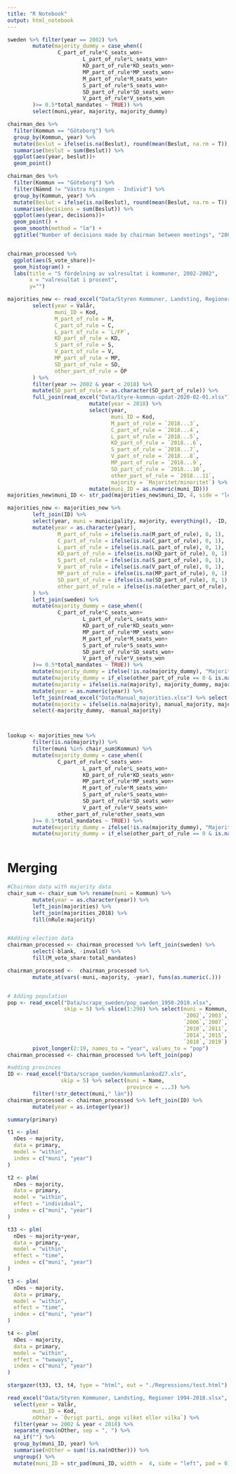 ```yaml
---
title: "R Notebook"
output: html_notebook
---
```



```r
sweden %>% filter(year == 2002) %>% 
        mutate(majority_dummy = case_when((
                C_part_of_rule*C_seats_won+
                        L_part_of_rule*L_seats_won+
                        KD_part_of_rule*KD_seats_won+
                        MP_part_of_rule*MP_seats_won+
                        M_part_of_rule*M_seats_won+
                        S_part_of_rule*S_seats_won+
                        SD_part_of_rule*SD_seats_won+
                        V_part_of_rule*V_seats_won
        )>= 0.5*total_mandates ~ TRUE)) %>%
        select(muni,year, majority, majority_dummy)
```
```r
chairman_des %>% 
  filter(Kommun == "Göteborg") %>%
  group_by(Kommun, year) %>%
  mutate(Beslut = ifelse(is.na(Beslut), round(mean(Beslut, na.rm = T)), Beslut)) %>%
  summarise(beslut = sum(Beslut)) %>%
  ggplot(aes(year, beslut))+
  geom_point()

chairman_des %>% 
  filter(Kommun == "Göteborg") %>%
  filter(Nämnd != "Västra hisingen - Individ") %>%
  group_by(Kommun, year) %>%
  mutate(Beslut = ifelse(is.na(Beslut), round(mean(Beslut, na.rm = T)), Beslut)) %>%
  summarise(decisions = sum(Beslut)) %>%
  ggplot(aes(year, decisions))+
  geom_point() +
  geom_smooth(method = "lm") + 
  ggtitle("Number of decisions made by chairman between meetings", "2002-2019, Gothenburg Municipality")


chairman_processed %>% 
  ggplot(aes(S_vote_share))+
  geom_histogram() + 
  labs(title = "S fördelning av valresultat i kommuner, 2002-2002",
       x = "valresultat i procent",
       y="")
```

```r
majorities_new <- read_excel("Data/Styren Kommuner, Landsting, Regioner 1994-2018.xlsx", skip = 1) %>%
        select(year = Valår,
               muni_ID = Kod,
               M_part_of_rule = M,
               C_part_of_rule = C,
               L_part_of_rule = `L/FP`,
               KD_part_of_rule = KD,
               S_part_of_rule = S,
               V_part_of_rule = V,
               MP_part_of_rule = MP,
               SD_part_of_rule = SD,
               other_part_of_rule = ÖP
        ) %>% 
        filter(year >= 2002 & year < 2018) %>% 
        mutate(SD_part_of_rule = as.character(SD_part_of_rule)) %>%
        full_join(read_excel("Data/Styre-kommun-updat-2020-02-01.xlsx") %>%
                          mutate(year = 2018) %>%
                          select(year,
                                 muni_ID = Kod,
                                 M_part_of_rule = `2018...3`,
                                 C_part_of_rule = `2018...4`,
                                 L_part_of_rule = `2018...5`,
                                 KD_part_of_rule = `2018...6`,
                                 S_part_of_rule = `2018...7`,
                                 V_part_of_rule = `2018...8`,
                                 MP_part_of_rule = `2018...9`,
                                 SD_part_of_rule = `2018...10`,
                                 other_part_of_rule = `2018...11`,
                                 majority = `Majoritet/minoritet`) %>%
                          mutate(muni_ID = as.numeric(muni_ID))) 
majorities_new$muni_ID <- str_pad(majorities_new$muni_ID, 4, side = "left", 0)

majorities_new <- majorities_new %>%
        left_join(ID) %>% 
        select(year, muni = municipality, majority, everything(), -ID, -province_ID) %>% 
        mutate(year = as.character(year),
                M_part_of_rule = ifelse(is.na(M_part_of_rule), 0, 1),
                C_part_of_rule = ifelse(is.na(C_part_of_rule), 0, 1),
                L_part_of_rule = ifelse(is.na(L_part_of_rule), 0, 1),
                KD_part_of_rule = ifelse(is.na(KD_part_of_rule), 0, 1),
                S_part_of_rule = ifelse(is.na(S_part_of_rule), 0, 1),
                V_part_of_rule = ifelse(is.na(V_part_of_rule), 0, 1),
                MP_part_of_rule = ifelse(is.na(MP_part_of_rule), 0, 1),
                SD_part_of_rule = ifelse(is.na(SD_part_of_rule), 0, 1),
                other_part_of_rule = ifelse(is.na(other_part_of_rule), 0, 1),
        ) %>%
        left_join(sweden) %>% 
        mutate(majority_dummy = case_when((
                C_part_of_rule*C_seats_won+
                        L_part_of_rule*L_seats_won+
                        KD_part_of_rule*KD_seats_won+
                        MP_part_of_rule*MP_seats_won+
                        M_part_of_rule*M_seats_won+
                        S_part_of_rule*S_seats_won+
                        SD_part_of_rule*SD_seats_won+
                        V_part_of_rule*V_seats_won
        )>= 0.5*total_mandates ~ TRUE)) %>%
        mutate(majority_dummy = ifelse(!is.na(majority_dummy), "Majority", majority_dummy)) %>%
        mutate(majority_dummy = if_else(other_part_of_rule == 0 & is.na(majority_dummy), "Minority", majority_dummy)) %>%
        mutate(majority = ifelse(is.na(majority), majority_dummy, majority)) %>%
        mutate(year = as.numeric(year)) %>%
        left_join(read_excel("Data/Manual_majorities.xlsx") %>% select(year, muni, manual_majority = majority)) %>%
        mutate(majority = ifelse(is.na(majority), manual_majority, majority)) %>%
        select(-majority_dummy, -manual_majority)



lookup <- majorities_new %>% 
        filter(is.na(majority)) %>%
        filter(muni %in% chair_sum$Kommun) %>%
        mutate(majority_dummy = case_when((
                C_part_of_rule*C_seats_won+
                        L_part_of_rule*L_seats_won+
                        KD_part_of_rule*KD_seats_won+
                        MP_part_of_rule*MP_seats_won+
                        M_part_of_rule*M_seats_won+
                        S_part_of_rule*S_seats_won+
                        SD_part_of_rule*SD_seats_won+
                        V_part_of_rule*V_seats_won+
                other_part_of_rule*other_seats_won
        )>= 0.5*total_mandates ~ TRUE)) %>%
        mutate(majority_dummy = ifelse(!is.na(majority_dummy), "Majority", majority_dummy)) %>%
        mutate(majority_dummy = if_else(other_part_of_rule == 0 & is.na(majority_dummy), "Minority", majority_dummy))



```

# Merging
```r
#Chairman data with majority data
chair_sum <- chair_sum %>% rename(muni = Kommun) %>%
        mutate(year = as.character(year)) %>%
        left_join(majorities) %>% 
        left_join(majorities_2018) %>%
        fill(nRule:majority)


#Adding election data
chairman_processed <- chairman_processed %>% left_join(sweden) %>%
        select(-blank, -invalid) %>% 
        fill(M_vote_share:total_mandates) 

chairman_processed <-  chairman_processed %>% 
        mutate_at(vars(-muni,-majority, -year), funs(as.numeric(.)))


# Adding population
pop <- read_excel("Data/scrape_sweden/pop_sweden_1950-2019.xlsx", 
                  skip = 5) %>% slice(1:290) %>% select(muni = Kommun,
                                                        `2002`,`2003`,`2004`,`2005`,
                                                        `2006`,`2007`,`2008`,`2009`,
                                                        `2010`,`2011`,`2012`,`2013`,
                                                        `2014`,`2015`,`2016`,`2017`,
                                                        `2018`,`2019`)  %>%
        pivot_longer(2:19, names_to = "year", values_to = "pop")
chairman_processed <- chairman_processed %>% left_join(pop)

#adding provinces
ID <- read_excel("Data/scrape_sweden/kommunlankod27.xls", 
                 skip = 5) %>% select(muni = Name,
                                      province = ...3) %>%
        filter(!str_detect(muni," län")) 
chairman_processed <- chairman_processed %>% left_join(ID) %>% 
        mutate(year = as.integer(year))


```

```r
summary(primary)
```
```r
t1 <- plm(
  nDes ~ majority,
  data = primary,
  model = "within",
  index = c("muni", "year")
)

t2 <- plm(
  nDes ~ majority,
  data = primary,
  model = "within",
  effect = "individual",
  index = c("muni", "year")
)

t33 <- plm(
  nDes ~ majority+year,
  data = primary,
  model = "within",
  effect = "time",
  index = c("muni", "year")
)

t3 <- plm(
  nDes ~ majority,
  data = primary,
  model = "within",
  effect = "time",
  index = c("muni", "year")
)

t4 <- plm(
  nDes ~ majority,
  data = primary,
  model = "within",
  effect = "twoways",
  index = c("muni", "year")
)

stargazer(t33, t3, t4, type = "html", out = "./Regressions/test.html")
```
```r

read_excel("Data/Styren Kommuner, Landsting, Regioner 1994-2018.xlsx", skip = 1) %>%
  select(year = Valår,
        muni_ID = Kod,
        nOther = `Övrigt parti, ange vilket eller vilka`) %>%
  filter(year >= 2002 & year < 2018) %>%
  separate_rows(nOther, sep = ", ") %>%
  na_if("") %>%
  group_by(muni_ID, year) %>%
  summarise(nOther = sum(!is.na(nOther))) %>% 
  ungroup() %>%
  mutate(muni_ID = str_pad(muni_ID, width =  4, side = "left", pad = 0))


```


